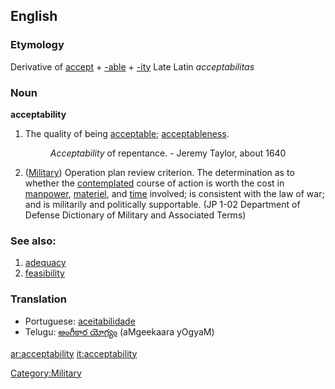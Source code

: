 ==English==

===Etymology===
Derivative of [[accept]] + [[-able]] + [[-ity]]
Late Latin ''acceptabilitas''

===Noun===
'''acceptability'''

# The quality of being [[acceptable]]; [[acceptableness]].
#:''Acceptability'' of repentance. -  Jeremy Taylor, about 1640
# ([[Military]]) Operation plan review criterion. The determination as to whether the [[contemplated]] course of action is worth the cost in [[manpower]], [[materiel]], and [[time]] involved; is consistent with the law of war; and is militarily and politically supportable. (JP 1-02 Department of Defense Dictionary of Military and Associated Terms)

===See also:===

#[[adequacy]]
#[[feasibility]]

[[Category:Military]]

===Translation===
*Portuguese: [[aceitabilidade]]
*Telugu: [[అంగీకార యోగ్యం]] (aMgeekaara yOgyaM)

[[ar:acceptability]]
[[it:acceptability]]